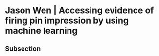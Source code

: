 # Jason Wen | Accessing evidence of firing pin impression by using machine learning {-}

## Subsection 

